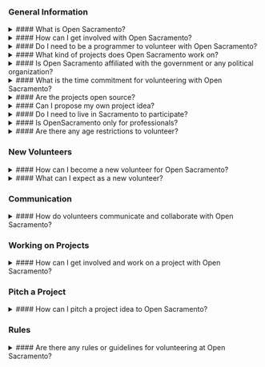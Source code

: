 ### General Information

<details>
  <summary>
    #### What is Open Sacramento?
  </summary>

  Open Sacramento is an independent community of technologists, developers, designers, 
  and civic-minded individuals who collaborate to use technology and open data to 
  address civic challenges and improve public services in the Sacramento area. Open 
  Sacramento was formerly known as Code for Sacramento and was a local chapter of the
   nationwide Code for America Brigade.

</details>

<details>
  <summary>
    #### How can I get involved with Open Sacramento?
  </summary>

  Getting involved is easy! You can join their vibrant community by attending their
  events, meetups, and workshops. Whether you're an experienced coder or someone
  eager to learn, there's a place for you to contribute your skills and passion to
  create positive change in the community. For detailed directions on how to get
  started, please refer to our [Get Started](/get-started) page.

</details>

<details>
  <summary>
    #### Do I need to be a programmer to volunteer with Open Sacramento?
  </summary>

  Not at all! Open Sacramento welcomes individuals from diverse backgrounds and skill
  levels. While programming skills are valuable, we also need designers, data analysts,
  project managers, and anyone enthusiastic about civic engagement and community
  improvement.

</details>

<details>
  <summary>
    #### What kind of projects does Open Sacramento work on?
  </summary>

  Open Sacramento works on a variety of civic tech projects. These projects could
  involve creating web applications, mobile apps, data visualizations, or other digital
  tools that address local civic issues and improve government services. See our 
  [Projects](/projects) page for more information.

</details>

<details>
  <summary>
    #### Is Open Sacramento affiliated with the government or any political organization?
  </summary>

  Open Sacramento is a non-partisan and independent organization. We
  collaborate with government agencies and nonprofits based on project 
  and community impact and not political affliation.

</details>

<details>
  <summary>
    #### What is the time commitment for volunteering with Open Sacramento?
  </summary>

  The time commitment is flexible, and you can contribute as much time as you can
  spare. Whether it's attending occasional events or actively participating in ongoing
  projects, your involvement can be tailored to your schedule and interests.  However,
  we find that our most successful and engaged volunteers commit to coming regularly
  as it can take time get up to speed and contribute.

</details>

<details>
  <summary>
    #### Are the projects open source?
  </summary>

  Yes, all of the projects developed by Open Sacramento are open source. Open source
  means that the code and resources are freely available to the public, allowing
  others to use, modify, and contribute to the projects.

</details>

<details>
  <summary>
    #### Can I propose my own project idea?
  </summary>

  Absolutely! Open Sacramento encourages members to propose project ideas aligned
  with the organization's mission. If you have a project idea that addresses a civic
  challenge, they welcome your input and collaboration. See the [Pitch](/pitch) page.

</details>

<details>
  <summary>
    #### Do I need to live in Sacramento to participate?
  </summary>

  While Open Sacramento primarily focuses on projects in the Sacramento area, participation is not limited to local
  residents. Anyone interested in contributing remotely or learning from the community is welcome to join.

</details>

<details>
  <summary>
    #### Is OpenSacramento only for professionals?
  </summary>

  No, Open Sacramento welcomes anyone with a passion for civic engagement, regardless of their professional background.
  Students, hobbyists, and individuals from all walks of life can make a meaningful impact within the community.

</details>

<details>
  <summary>
    #### Are there any age restrictions to volunteer?
  </summary>

  There are no age restrictions to volunteer with us. We welcome individuals of all ages who are passionate about civic
  tech and community engagement. Whether you're a student, a professional, or a retiree, you are welcome to join our
  community and make a meaningful impact

</details>

### New Volunteers

<details>
  <summary>
    #### How can I become a new volunteer for Open Sacramento?
  </summary>

  To become a new volunteer for Open Sacramento, you can start by filling out the "New Member Form" on our website.
  Once you submit the form, someone from the team will send you a Slack invite to your email. Slack is where the Open
  Sacramento community communicates and collaborates, and it's a great way to get involved in ongoing projects and stay
  updated on events and opportunities. We look forward to welcoming you to our community of civic-minded technologists
  and passionate individuals!
  You can access the New Member Form [here](#).

</details>

<details>
  <summary>
    #### What can I expect as a new volunteer?
  </summary>

  As a new volunteer, you can expect a warm welcome from our community of civic-minded technologists and passionate
  individuals. You'll have the opportunity to attend events, meetups, and workshops to connect with other members and
  learn about ongoing projects. You can actively contribute your skills to projects aligned with your interests.

</details>

### Communication

<details>
  <summary>
    #### How do volunteers communicate and collaborate with Open Sacramento?
  </summary>

  Volunteers at Open Sacramento use Slack and Meetup for seamless communication and collaboration. Slack serves as a
  centralized platform for discussions, sharing ideas, and coordinating projects, while Meetup provides a hub for event
  announcements and community gatherings. These tools enable our community of technologists and civic-minded individuals
  to work together effectively, ensuring a dynamic and engaging volunteering experience.
  Check out our Meetup [here](https://www.meetup.com/code4sac/).

</details>

### Working on Projects

<details>
  <summary>
    #### How can I get involved and work on a project with Open Sacramento?
  </summary>

  To work on a project with Open Sacramento, visit the project page where you'll find detailed information and
  instructions on how to contribute. Each project page provides valuable insights into the project's objectives, current
  status, and the skills needed. This way, you can identify projects that align with your interests and expertise,
  making it easy to actively participate and make a meaningful impact.

</details>

### Pitch a Project

<details>
  <summary>
    #### How can I pitch a project idea to Open Sacramento?
  </summary>

  Pitching a project idea is a fantastic way to contribute to Open Sacramento's community. You can find the "Pitch a
  Project" page easily accessible from the Navbar under "Get Involved." This page provides a platform for you to present
  your project idea, outline its goals, and describe how it addresses a civic challenge. By following the guidelines
  provided, you can introduce your idea to the community and gather support from like-minded volunteers who are
  passionate about creating positive change.

</details>

### Rules

<details>
  <summary>
    #### Are there any rules or guidelines for volunteering at Open Sacramento?
  </summary>

  Yes, to maintain a positive and inclusive community, Open Sacramento follows a Code of Conduct that outlines
  expected behavior and standards for all volunteers. The Code of Conduct fosters a safe and respectful environment for
  everyone, ensuring a rewarding and collaborative experience for all members of our community.

  You can access the [Code of Conduct](/code-of-conduct) here.

</details>
